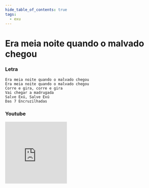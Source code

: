 ```yaml
---
hide_table_of_contents: true
tags:
  - exu
---
```


# Era meia noite quando o malvado chegou

### Letra

```text
Era meia noite quando o malvado chegou
Era meia noite quando o malvado chegou
Corre e gira, corre e gira
Vai chegar a madrugada
Salve Exú, Salve Exú
Das 7 Encruzilhadas
```

### Youtube

<iframe
  width="200"
  height="200"
  src="https://www.youtube.com/embed/JFPcEn2adpM"
  title="YouTube video player"
  frameborder="0"
  allow="accelerometer; autoplay; clipboard-write; encrypted-media; gyroscope; picture-in-picture; web-share"
  referrerpolicy="strict-origin-when-cross-origin"
  allowfullscreen
></iframe>
